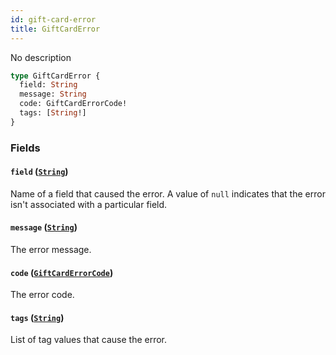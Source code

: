 ```yaml
---
id: gift-card-error
title: GiftCardError
---
```



No description

```graphql
type GiftCardError {
  field: String
  message: String
  code: GiftCardErrorCode!
  tags: [String!]
}
```


### Fields

#### `field` ([`String`](../../../developer/api-reference/scalars/string))

Name of a field that caused the error. A value of `null` indicates that the error isn't associated with a particular field.


#### `message` ([`String`](../../../developer/api-reference/scalars/string))

The error message.


#### `code` ([`GiftCardErrorCode`](../../../developer/api-reference/enums/gift-card-error-code))

The error code.


#### `tags` ([`String`](../../../developer/api-reference/scalars/string))

List of tag values that cause the error.




